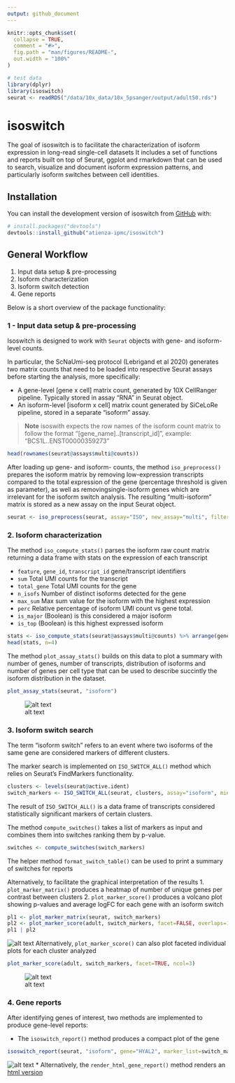 ```yaml
---
output: github_document
---
```


<!-- README.md is generated from README.Rmd. Please edit that file -->

```r
knitr::opts_chunk$set(
  collapse = TRUE,
  comment = "#>",
  fig.path = "man/figures/README-",
  out.width = "100%"
)

# test data
library(dplyr)
library(isoswitch)
seurat <- readRDS("/data/10x_data/10x_5psanger/output/adult50.rds")

```

# isoswitch

<!-- badges: start -->
<!-- badges: end -->

The goal of isoswitch is to facilitate the characterization of isoform expression in long-read single-cell datasets
It includes a set of functions and reports built on top of Seurat, ggplot and rmarkdown that can be used to search, visualize and document isoform expression patterns, and particularly isoform switches between cell identities.


## Installation

You can install the development version of isoswitch from [GitHub](https://github.com/) with:

``` r
# install.packages("devtools")
devtools::install_github("atienza-ipmc/isoswitch")
```

## General Workflow 

1. Input data setup & pre-processing
2. Isoform characterization
3. Isoform switch detection
4. Gene reports

Below is a short overview of the package functionality:

### 1 - Input data setup & pre-processing

Isoswitch is designed to work with `Seurat` objects with gene- and isoform-level counts.   

In particular, the ScNaUmi-seq protocol (Lebrigand et al 2020) generates two matrix 
counts that need to be loaded into respective Seurat assays before starting the 
analysis, more specifically:

- A gene-level [gene x cell] matrix count, generated by 10X CellRanger pipeline. Typically stored in assay "RNA" in Seurat object.
- An isoform-level [isoform x cell] matrix count generated by SiCeLoRe pipeline, stored in a separate "isoform" assay.

> **Note**
> isoswith expects the row names of the isoform count matrix to follow the format "[gene_name]..[transcript_id]", example: "BCS1L..ENST00000359273"

```r
head(rownames(seurat@assays$multi@counts))
```

After loading up gene- and isoform- counts, the method `iso_preprocess()` prepares
the isoform matrix by removing low-expression transcripts compared to the total
expression of the gene (percentage threshold is given as parameter), as well as 
removingsingle-isoform genes which are irrelevant for the isoform switch analysis. 
The resulting "multi-isoform" matrix is stored as a new assay on the input Seurat object.

```r
seurat <- iso_preprocess(seurat, assay="ISO", new_assay="multi", filter_threshold=5)
```
 


### 2. Isoform characterization

The method `iso_compute_stats()` parses the isoform raw count matrix returning
a data frame with stats on the expression of each transcript 

* `feature`, `gene_id`, `transcript_id` gene/transcript identifiers
* `sum` Total UMI counts for the transcript
* `total_gene` Total UMI counts for the gene
* `n_isofs` Number of distinct isoforms detected for the gene
* `max_sum` Max sum value for the isoform with the highest expression
* `perc` Relative percentage of isoform UMI count vs gene total.
* `is_major` (Boolean) is this considered a major isoform
* `is_top` (Boolean) is this highest expressed isoform

```r
stats <- iso_compute_stats(seurat@assays$multi@counts) %>% arrange(gene_id)
head(stats, n=4)
```

The method `plot_assay_stats()` builds on this data to plot a summary with number
of genes, number of transcripts, distribution of isoforms and number of genes per 
cell type that can be used to describe succintly the isoform distribution in the 
dataset.

```r
plot_assay_stats(seurat, "isoform")
```

![alt text](./man/figures/Fig4_isosummary.png)

### 3. Isoform switch search

The term “isoform switch” refers to an event where two isoforms of the same gene
are considered markers of different clusters. 

The marker search is implemented on `ISO_SWITCH_ALL()` method which relies on 
Seurat's FindMarkers functionality. 

```r
clusters <- levels(seurat@active.ident)
switch_markers <- ISO_SWITCH_ALL(seurat, clusters, assay="isoform", min.pct=0, logfc.threshold=0.40, verbose=TRUE)
```

The result of `ISO_SWITCH_ALL()` is a data frame of transcripts considered 
statistically significant markers of certain clusters. 

The method `compute_switches()` takes a list of markers as input and combines 
them into switches ranking them by p-value.

```r
switches <- compute_switches(switch_markers)
```

The helper method `format_switch_table()` can be used to print a summary of 
switches for reports

Alternatively, to facilitate the graphical interpretation of the results
1.  `plot_marker_matrix()` produces a heatmap of number of unique genes per contrast between clusters 
2.  `plot_marker_score()` produces a volcano plot showing p-values and average logFC for each gene with an isoform switch   

```r
pl1 <- plot_marker_matrix(seurat, switch_markers) 
pl2 <- plot_marker_score(adult, switch_markers, facet=FALSE, overlaps=16)
pl1 | pl2 
```
 ![alt text](./man/figures/Fig7_isoswitch.png)
Alternatively, `plot_marker_score()` can also plot faceted individual plots for each cluster analyzed

```r
plot_marker_score(adult, switch_markers, facet=TRUE, ncol=3)
```
 ![alt text](./man/figures/Fig7_facet.png)

### 4. Gene reports

After identifying genes of interest, two methods are implemented to produce gene-level reports:

* The `isoswitch_report()` method produces a compact plot of the gene 

```r
isoswitch_report(seurat, "isoform", gene="HYAL2", marker_list=switch_markers) 
```
 ![alt text](./man/figures/Fig7_hyal2.png)
*  Alternatively, the `render_html_gene_report()` method renders an [html version](https://www.isomics.eu/reports/fetal/genes/C3_CD36.nb.html)
